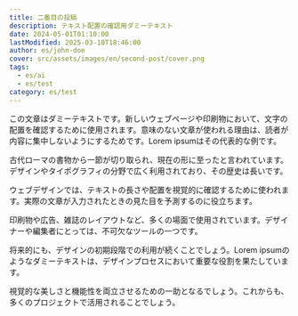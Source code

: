 ```yaml
---
title: 二番目の投稿
description: テキスト配置の確認用ダミーテキスト
date: 2024-05-01T01:10:00
lastModified: 2025-03-10T18:46:00
author: es/john-doe
cover: src/assets/images/en/second-post/cover.png
tags:
  - es/ai
  - es/test
category: es/test
---
```

この文章はダミーテキストです。新しいウェブページや印刷物において、文字の配置を確認するために使用されます。意味のない文章が使われる理由は、読者が内容に集中しないようにするためです。Lorem ipsumはその代表的な例です。

古代ローマの書物から一節が切り取られ、現在の形に至ったと言われています。デザインやタイポグラフィの分野で広く利用されており、その歴史は長いです。

ウェブデザインでは、テキストの長さや配置を視覚的に確認するために使われます。実際の文章が入力されたときの見た目を予測するのに役立ちます。

印刷物や広告、雑誌のレイアウトなど、多くの場面で使用されています。デザイナーや編集者にとっては、不可欠なツールの一つです。

将来的にも、デザインの初期段階での利用が続くことでしょう。Lorem ipsumのようなダミーテキストは、デザインプロセスにおいて重要な役割を果たしています。

視覚的な美しさと機能性を両立させるための一助となるでしょう。これからも、多くのプロジェクトで活用されることでしょう。
